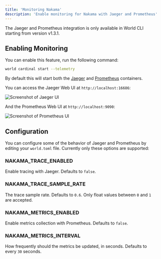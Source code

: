 ```yaml
---
title: 'Monitoring Nakama'
description: 'Enable monitoring for Nakama with Jaeger and Prometheus'
---
```


<Note>
  The Jaeger and Prometheus integration is only available in World CLI starting
  from version v1.3.1.
</Note>

## Enabling Monitoring

You can enable this feature, run the following command:

```bash
world cardinal start --telemetry
```

By default this will start both the [Jaeger](https://www.jaegertracing.io/) and
[Prometheus](https://prometheus.io/) containers.

You can access the Jaeger Web UI at `http://localhost:16686`:

![Screenshot of Jaeger UI](/images/jaeger-ui.png)

And the Prometheus Web UI at `http://localhost:9090`:

![Screenshot of Prometheus UI](/images/prometheus-ui.png)

## Configuration

You can configure some of the behavior of Jaeger and Prometheus by editing your
`world.toml` file. Currently only these options are supported:

### NAKAMA_TRACE_ENABLED

Enable tracing with Jaeger. Defaults to `false`.

### NAKAMA_TRACE_SAMPLE_RATE

The trace sample rate. Defaults to `0.6`. Only float values between `0` and `1`
are accepted.

### NAKAMA_METRICS_ENABLED

Enable metrics collection with Prometheus. Defaults to `false`.

### NAKAMA_METRICS_INTERVAL

How frequently should the metrics be updated, in seconds. Defaults to every `30`
seconds.

